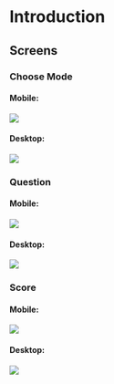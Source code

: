 

<Meta title="Mockups" />

# Introduction

## Screens

### Choose Mode 

#### Mobile:

<img src={ModeMobile} className="border-2 border-black shadow-orange-700 shadow" />

#### Desktop:

<img src={ModeDesktop} className="border-2 border-black shadow-orange-700 shadow" />


### Question 


#### Mobile:

<img src={QaMobile} className="border-2 border-black shadow-orange-700 shadow" />

#### Desktop:
 
<img src={QaDesktop} className="border-2 border-black shadow-orange-700 shadow" />


### Score


#### Mobile:

<img src={ScoreMobile} className="border-2 border-black shadow-orange-700 shadow" />

#### Desktop:

<img src={ScoreDesktop} className="border-2 border-black shadow-orange-700 shadow" />
